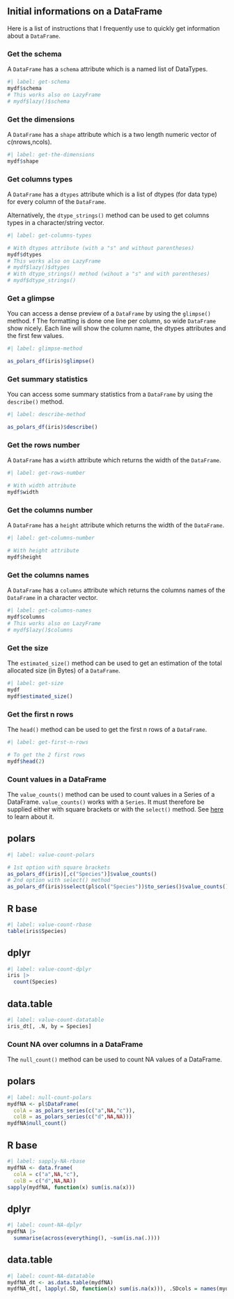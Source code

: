 ## Initial informations on a DataFrame

Here is a list of instructions that I frequently use to quickly get information about a `DataFrame`.

### Get the schema

A `DataFrame` has a `schema` attribute which is a named list of DataTypes.

```r
#| label: get-schema
mydf$schema
# This works also on LazyFrame
# mydf$lazy()$schema
```

### Get the dimensions

A `DataFrame` has a `shape` attribute which is a two length numeric vector of c(nrows,ncols).

```r
#| label: get-the-dimensions
mydf$shape
```

### Get columns types

A `DataFrame` has a `dtypes` attribute which is a list of dtypes (for data type) for every column of the `DataFrame`.  

Alternatively, the `dtype_strings()` method can be used to get columns types in a character/string vector.

```r
#| label: get-columns-types

# With dtypes attribute (with a "s" and without parentheses)
mydf$dtypes
# This works also on LazyFrame
# mydf$lazy()$dtypes
# With dtype_strings() method (wihout a "s" and with parentheses)
# mydf$dtype_strings()
```

### Get a glimpse

You can access a dense preview of a `DataFrame` by using the `glimpse()` method.  f
The formatting is done one line per column, so wide `DataFrame` show nicely. Each line will show the column name, the dtypes attributes and the first few values.  

```r
#| label: glimpse-method

as_polars_df(iris)$glimpse()
```

### Get summary statistics

You can access some summary statistics from a `DataFrame` by using the `describe()` method.

```r
#| label: describe-method

as_polars_df(iris)$describe()
```

### Get the rows number

A `DataFrame` has a `width` attribute which returns the width of the `DataFrame`.  

```r
#| label: get-rows-number

# With width attribute
mydf$width
```

### Get the columns number

A `DataFrame` has a `height` attribute which returns the width of the `DataFrame`.  

```r
#| label: get-columns-number

# With height attribute
mydf$height
```

### Get the columns names

A `DataFrame` has a `columns` attribute which returns the columns names of the `DataFrame` in a character vector.

```r
#| label: get-columns-names
mydf$columns
# This works also on LazyFrame
# mydf$lazy()$columns
```

### Get the size

The `estimated_size()` method can be used to get an estimation of the total allocated size (in Bytes) of a `DataFrame`.

```r
#| label: get-size
mydf
mydf$estimated_size()
```

### Get the first n rows

The `head()` method can be used to get the first n rows of a `DataFrame`.

```r
#| label: get-first-n-rows

# To get the 2 first rows
mydf$head(2)
```


### Count values in a DataFrame

The `value_counts()` method can be used to count values in a Series of a DataFrame. 
`value_counts()` works with a `Series`. It must therefore be supplied either with square brackets or with the `select()` method. See [here](#select-columns) to learn about it.

::: {.panel-tabset}
## polars

```r
#| label: value-count-polars

# 1st option with square brackets
as_polars_df(iris)[,c("Species")]$value_counts()
# 2nd option with select() method
as_polars_df(iris)$select(pl$col("Species"))$to_series()$value_counts()
```

## R base

```r
#| label: value-count-rbase
table(iris$Species)
```

## dplyr

```r
#| label: value-count-dplyr
iris |>
  count(Species)
```

## data.table

```r
#| label: value-count-datatable
iris_dt[, .N, by = Species]
```
:::


### Count NA over columns in a DataFrame

The `null_count()` method can be used to count NA values of a DataFrame.

::: {.panel-tabset}
## polars

```r
#| label: null-count-polars
mydfNA <- pl$DataFrame(
  colA = as_polars_series(c("a",NA,"c")),
  colB = as_polars_series(c("d",NA,NA)))
mydfNA$null_count()
```

## R base

```r
#| label: sapply-NA-rbase
mydfNA <- data.frame(
  colA = c("a",NA,"c"),
  colB = c("d",NA,NA))
sapply(mydfNA, function(x) sum(is.na(x)))
```

## dplyr

```r
#| label: count-NA-dplyr
mydfNA |>
  summarise(across(everything(), ~sum(is.na(.))))
```

## data.table

```r
#| label: count-NA-datatable
mydfNA_dt <- as.data.table(mydfNA)
mydfNA_dt[, lapply(.SD, function(x) sum(is.na(x))), .SDcols = names(mydfNA_dt)]
```
:::
